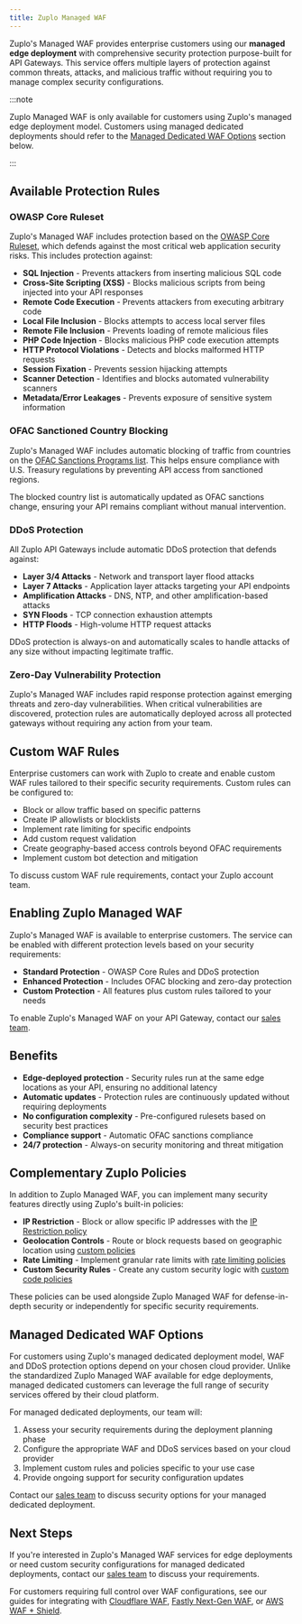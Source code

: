 ```yaml
---
title: Zuplo Managed WAF
---
```


Zuplo's Managed WAF provides enterprise customers using our **managed edge
deployment** with comprehensive security protection purpose-built for API
Gateways. This service offers multiple layers of protection against common
threats, attacks, and malicious traffic without requiring you to manage complex
security configurations.

:::note

Zuplo Managed WAF is only available for customers using Zuplo's managed edge
deployment model. Customers using managed dedicated deployments should refer to
the [Managed Dedicated WAF Options](#managed-dedicated-waf-options) section
below.

:::

## Available Protection Rules

### OWASP Core Ruleset

Zuplo's Managed WAF includes protection based on the
[OWASP Core Ruleset](https://owasp.org/www-project-top-ten/), which defends
against the most critical web application security risks. This includes
protection against:

- **SQL Injection** - Prevents attackers from inserting malicious SQL code
- **Cross-Site Scripting (XSS)** - Blocks malicious scripts from being injected
  into your API responses
- **Remote Code Execution** - Prevents attackers from executing arbitrary code
- **Local File Inclusion** - Blocks attempts to access local server files
- **Remote File Inclusion** - Prevents loading of remote malicious files
- **PHP Code Injection** - Blocks malicious PHP code execution attempts
- **HTTP Protocol Violations** - Detects and blocks malformed HTTP requests
- **Session Fixation** - Prevents session hijacking attempts
- **Scanner Detection** - Identifies and blocks automated vulnerability scanners
- **Metadata/Error Leakages** - Prevents exposure of sensitive system
  information

### OFAC Sanctioned Country Blocking

Zuplo's Managed WAF includes automatic blocking of traffic from countries on the
[OFAC Sanctions Programs list](https://ofac.treasury.gov/sanctions-programs-and-country-information).
This helps ensure compliance with U.S. Treasury regulations by preventing API
access from sanctioned regions.

The blocked country list is automatically updated as OFAC sanctions change,
ensuring your API remains compliant without manual intervention.

### DDoS Protection

All Zuplo API Gateways include automatic DDoS protection that defends against:

- **Layer 3/4 Attacks** - Network and transport layer flood attacks
- **Layer 7 Attacks** - Application layer attacks targeting your API endpoints
- **Amplification Attacks** - DNS, NTP, and other amplification-based attacks
- **SYN Floods** - TCP connection exhaustion attempts
- **HTTP Floods** - High-volume HTTP request attacks

DDoS protection is always-on and automatically scales to handle attacks of any
size without impacting legitimate traffic.

### Zero-Day Vulnerability Protection

Zuplo's Managed WAF includes rapid response protection against emerging threats
and zero-day vulnerabilities. When critical vulnerabilities are discovered,
protection rules are automatically deployed across all protected gateways
without requiring any action from your team.

## Custom WAF Rules

Enterprise customers can work with Zuplo to create and enable custom WAF rules
tailored to their specific security requirements. Custom rules can be configured
to:

- Block or allow traffic based on specific patterns
- Create IP allowlists or blocklists
- Implement rate limiting for specific endpoints
- Add custom request validation
- Create geography-based access controls beyond OFAC requirements
- Implement custom bot detection and mitigation

To discuss custom WAF rule requirements, contact your Zuplo account team.

## Enabling Zuplo Managed WAF

Zuplo's Managed WAF is available to enterprise customers. The service can be
enabled with different protection levels based on your security requirements:

- **Standard Protection** - OWASP Core Rules and DDoS protection
- **Enhanced Protection** - Includes OFAC blocking and zero-day protection
- **Custom Protection** - All features plus custom rules tailored to your needs

To enable Zuplo's Managed WAF on your API Gateway, contact our
[sales team](mailto:sales@zuplo.com).

## Benefits

- **Edge-deployed protection** - Security rules run at the same edge locations
  as your API, ensuring no additional latency
- **Automatic updates** - Protection rules are continuously updated without
  requiring deployments
- **No configuration complexity** - Pre-configured rulesets based on security
  best practices
- **Compliance support** - Automatic OFAC sanctions compliance
- **24/7 protection** - Always-on security monitoring and threat mitigation

## Complementary Zuplo Policies

In addition to Zuplo Managed WAF, you can implement many security features
directly using Zuplo's built-in policies:

- **IP Restriction** - Block or allow specific IP addresses with the
  [IP Restriction policy](../policies/ip-restriction-inbound)
- **Geolocation Controls** - Route or block requests based on geographic
  location using [custom policies](../guides/geolocation-backend-routing)
- **Rate Limiting** - Implement granular rate limits with
  [rate limiting policies](../policies/rate-limit-inbound)
- **Custom Security Rules** - Create any custom security logic with
  [custom code policies](../policies/custom-code-inbound)

These policies can be used alongside Zuplo Managed WAF for defense-in-depth
security or independently for specific security requirements.

## Managed Dedicated WAF Options

For customers using Zuplo's managed dedicated deployment model, WAF and DDoS
protection options depend on your chosen cloud provider. Unlike the standardized
Zuplo Managed WAF available for edge deployments, managed dedicated customers
can leverage the full range of security services offered by their cloud
platform.

For managed dedicated deployments, our team will:

1. Assess your security requirements during the deployment planning phase
2. Configure the appropriate WAF and DDoS services based on your cloud provider
3. Implement custom rules and policies specific to your use case
4. Provide ongoing support for security configuration updates

Contact our [sales team](mailto:sales@zuplo.com) to discuss security options for
your managed dedicated deployment.

## Next Steps

If you're interested in Zuplo's Managed WAF services for edge deployments or
need custom security configurations for managed dedicated deployments, contact
our [sales team](mailto:sales@zuplo.com) to discuss your requirements.

For customers requiring full control over WAF configurations, see our guides for
integrating with [Cloudflare WAF](./waf-ddos.md#cloudflare-waf--ddos),
[Fastly Next-Gen WAF](./waf-ddos-fastly.mdx), or
[AWS WAF + Shield](./waf-ddos-aws-waf-shield.mdx).
